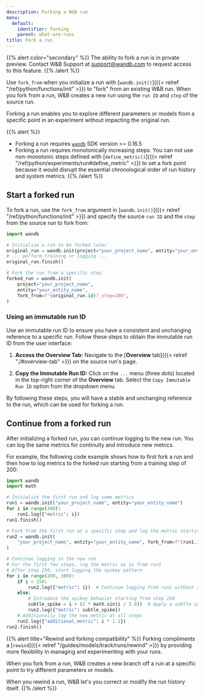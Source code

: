 ```yaml
---
description: Forking a W&B run
menu:
  default:
    identifier: forking
    parent: what-are-runs
title: Fork a run
---
```


{{% alert color="secondary" %}}
The ability to fork a run is in private preview. Contact W&B Support at support@wandb.com to request access to this feature.
{{% /alert %}}

Use `fork_from` when you initialize a run with [`wandb.init()`]({{< relref "/ref/python/functions/init" >}}) to "fork" from an existing W&B run. When you fork from a run, W&B creates a new run using the `run ID` and `step` of the source run.

Forking a run enables you to explore different parameters or models from a specific point in an experiment without impacting the original run.

{{% alert %}}
* Forking a run requires [`wandb`](https://pypi.org/project/wandb/) SDK version >= 0.16.5
* Forking a run requires monotonically increasing steps. You can not use non-monotonic steps defined with [`define_metric()`]({{< relref "/ref/python/experiments/run#define_metric" >}}) to set a fork point because it would disrupt the essential chronological order of run history and system metrics.
{{% /alert %}}


## Start a forked run

To fork a run, use the `fork_from` argument in [`wandb.init()`]({{< relref "/ref/python/functions/init" >}}) and specify the source `run ID` and the `step` from the source run to fork from:

```python
import wandb

# Initialize a run to be forked later
original_run = wandb.init(project="your_project_name", entity="your_entity_name")
# ... perform training or logging ...
original_run.finish()

# Fork the run from a specific step
forked_run = wandb.init(
    project="your_project_name",
    entity="your_entity_name",
    fork_from=f"{original_run.id}?_step=200",
)
```

### Using an immutable run ID

Use an immutable run ID to ensure you have a consistent and unchanging reference to a specific run. Follow these steps to obtain the immutable run ID from the user interface:

1. **Access the Overview Tab:** Navigate to the [**Overview** tab]({{< relref "./#overview-tab" >}}) on the source run's page.

2. **Copy the Immutable Run ID:** Click on the `...` menu (three dots) located in the top-right corner of the **Overview** tab. Select the `Copy Immutable Run ID` option from the dropdown menu.

By following these steps, you will have a stable and unchanging reference to the run, which can be used for forking a run.

## Continue from a forked run
After initializing a forked run, you can continue logging to the new run. You can log the same metrics for continuity and introduce new metrics. 

For example, the following code example shows how to first fork a run and then how to log metrics to the forked run starting from a training step of 200:

```python
import wandb
import math

# Initialize the first run and log some metrics
run1 = wandb.init("your_project_name", entity="your_entity_name")
for i in range(300):
    run1.log({"metric": i})
run1.finish()

# Fork from the first run at a specific step and log the metric starting from step 200
run2 = wandb.init(
    "your_project_name", entity="your_entity_name", fork_from=f"{run1.id}?_step=200"
)

# Continue logging in the new run
# For the first few steps, log the metric as is from run1
# After step 250, start logging the spikey pattern
for i in range(200, 300):
    if i < 250:
        run2.log({"metric": i})  # Continue logging from run1 without spikes
    else:
        # Introduce the spikey behavior starting from step 250
        subtle_spike = i + (2 * math.sin(i / 3.0))  # Apply a subtle spikey pattern
        run2.log({"metric": subtle_spike})
    # Additionally log the new metric at all steps
    run2.log({"additional_metric": i * 1.1})
run2.finish()
```

{{% alert title="Rewind and forking compatibility" %}}
Forking compliments a [`rewind`]({{< relref "/guides/models/track/runs/rewind" >}}) by providing more flexibility in managing and experimenting with your runs. 

When you fork from a run, W&B creates a new branch off a run at a specific point to try different parameters or models. 

When you  rewind a run, W&B let's you correct or modify the run history itself.
{{% /alert %}}
